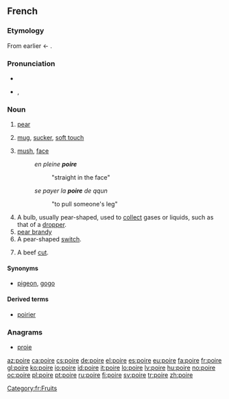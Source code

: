 ==French==

===Etymology===
From earlier {{term||peire}} ← {{etyl|la|fr}} {{term|pirum}}.

===Pronunciation===
* {{audio|Fr-poire.ogg|audio}}
* {{IPA|/pwaʁ/|lang=fr}}, {{SAMPA|/pwaR/}}

===Noun===
{{fr-noun|f}}

# [[pear]]
# {{colloquial|lang=fr}} [[mug]], [[sucker]], [[soft touch]]
# {{informal|lang=fr}} [[mush]], [[face]]
#: ''en pleine '''poire'''''
#:: "straight in the face"
#: ''se payer la '''poire''' de qqun''
#:: "to pull someone's leg"
# A bulb, usually pear-shaped, used to [[collect]] gases or liquids, such as that of a [[dropper]].
# [[pear brandy]]
# A pear-shaped [[switch]].
# {{context|butchery}} A beef [[cut]].

====Synonyms====
* {{sense|fool}} [[pigeon]], [[gogo]]

====Derived terms====
* [[poirier]]

===Anagrams===
* [[proie#French|proie]]

[[Category:fr:Fruits]]

[[az:poire]]
[[ca:poire]]
[[cs:poire]]
[[de:poire]]
[[el:poire]]
[[es:poire]]
[[eu:poire]]
[[fa:poire]]
[[fr:poire]]
[[gl:poire]]
[[ko:poire]]
[[io:poire]]
[[id:poire]]
[[it:poire]]
[[lo:poire]]
[[lv:poire]]
[[hu:poire]]
[[no:poire]]
[[oc:poire]]
[[pl:poire]]
[[pt:poire]]
[[ru:poire]]
[[fi:poire]]
[[sv:poire]]
[[tr:poire]]
[[zh:poire]]